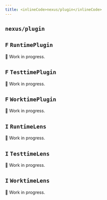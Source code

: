 ```yaml
---
title: <inlineCode>nexus/plugin</inlineCode>
---
```


## `nexus/plugin`

## `F` `RuntimePlugin`

🚧 Work in progress.

## `F` `TesttimePlugin`

🚧 Work in progress.

## `F` `WorktimePlugin`

🚧 Work in progress.

## `I` `RuntimeLens`

🚧 Work in progress.

## `I` `TesttimeLens`

🚧 Work in progress.

## `I` `WorktimeLens`

🚧 Work in progress.
